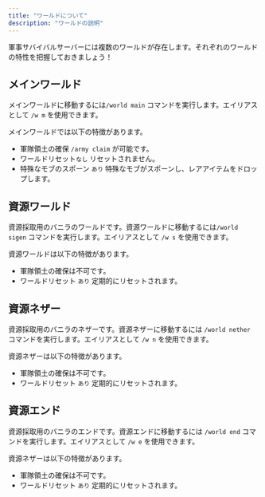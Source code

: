 ```yaml
---
title: "ワールドについて"
description: "ワールドの説明"
---
```


軍事サバイバルサーバーには複数のワールドが存在します。それぞれのワールドの特性を把握しておきましょう！

## メインワールド

メインワールドに移動するには`/world main` コマンドを実行します。エイリアスとして `/w m` を使用できます。

メインワールドでは以下の特徴があります。

- 軍隊領土の確保 `/army claim` が可能です。
- ワールドリセット`なし` リセットされません。
- 特殊なモブのスポーン `あり` 特殊なモブがスポーンし、レアアイテムをドロップします。

## 資源ワールド

資源採取用のバニラのワールドです。資源ワールドに移動するには`/world sigen` コマンドを実行します。エイリアスとして `/w s` を使用できます。

資源ワールドは以下の特徴があります。

- 軍隊領土の確保は不可です。
- ワールドリセット `あり` 定期的にリセットされます。

## 資源ネザー

資源採取用のバニラのネザーです。資源ネザーに移動するには `/world nether` コマンドを実行します。エイリアスとして `/w n` を使用できます。

資源ネザーは以下の特徴があります。

- 軍隊領土の確保は不可です。
- ワールドリセット `あり` 定期的にリセットされます。

## 資源エンド

資源採取用のバニラのエンドです。資源エンドに移動するには `/world end` コマンドを実行します。エイリアスとして `/w e` を使用できます。

資源ネザーは以下の特徴があります。

- 軍隊領土の確保は不可です。
- ワールドリセット `あり` 定期的にリセットされます。